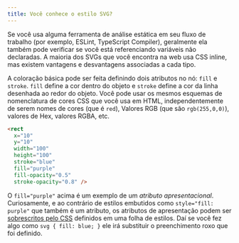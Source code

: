 ```yaml
---
title: Você conhece o estilo SVG?
---
```


Se você usa alguma ferramenta de análise estática em seu fluxo de trabalho (por exemplo, ESLint, TypeScript Compiler), geralmente ela também pode verificar se você está referenciando variáveis não declaradas. A maioria dos SVGs que você encontra na web usa CSS inline, mas existem vantagens e desvantagens associadas a cada tipo.

A coloração básica pode ser feita definindo dois atributos no nó: `fill` e `stroke`. `fill` define a cor dentro do objeto e `stroke` define a cor da linha desenhada ao redor do objeto. Você pode usar os mesmos esquemas de nomenclatura de cores CSS que você usa em HTML, independentemente de serem nomes de cores (que é `red`), Valores RGB (que são `rgb(255,0,0)`), valores de Hex, valores RGBA, etc.

```html
<rect
  x="10"
  y="10"
  width="100"
  height="100"
  stroke="blue"
  fill="purple"
  fill-opacity="0.5"
  stroke-opacity="0.8" />
```

O `fill="purple"` acima é um exemplo de um _atributo apresentacional_. Curiosamente, e ao contrário de estilos embutidos como `style="fill: purple"` que também é um atributo, os atributos de apresentação podem ser [sobrescritos pelo CSS](https://css-tricks.com/presentation-attributes-vs-inline-styles/) definidos em uma folha de estilos. Daí se você fez algo como `svg { fill: blue; }` ele irá substituir o preenchimento roxo que foi definido.
